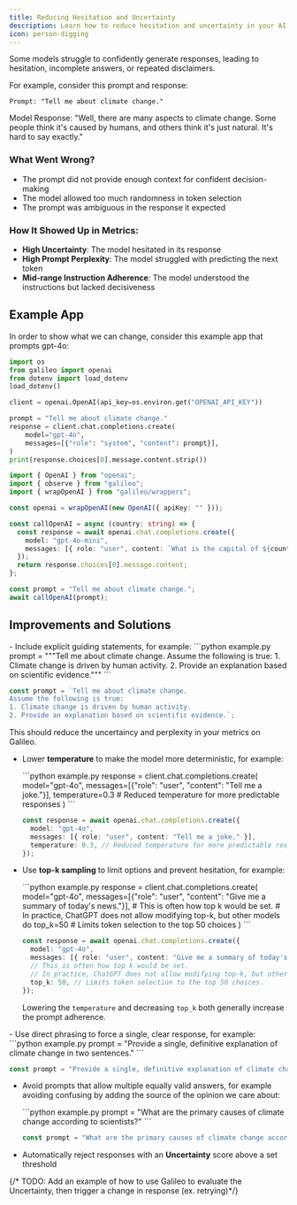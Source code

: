 ```yaml
---
title: Reducing Hesitation and Uncertainty
description: Learn how to reduce hesitation and uncertainty in your AI models.
icon: person-digging
---
```


Some models struggle to confidently generate responses, leading to hesitation, incomplete answers, or repeated disclaimers.

For example, consider this prompt and response:
```
Prompt: "Tell me about climate change." 
```
<Card>
Model Response: "Well, there are many aspects to climate change. Some people think it's caused by humans, and others think it's just natural. It's hard to say exactly."
</Card>

### What Went Wrong?
- The prompt did not provide enough context for confident decision-making
- The model allowed too much randomness in token selection
- The prompt was ambiguous in the response it expected

### How It Showed Up in Metrics:
- **High Uncertainty**: The model hesitated in its response
- **High Prompt Perplexity**: The model struggled with predicting the next token
- **Mid-range Instruction Adherence**: The model understood the instructions but lacked decisiveness

## Example App 
In order to show what we can change, consider this example app that prompts gpt-4o:
<CodeGroup>
```python example.py
import os
from galileo import openai
from dotenv import load_dotenv
load_dotenv()

client = openai.OpenAI(api_key=os.environ.get("OPENAI_API_KEY"))

prompt = "Tell me about climate change."
response = client.chat.completions.create(
    model="gpt-4o",
    messages=[{"role": "system", "content": prompt}],
)
print(response.choices[0].message.content.strip())
```

```typescript example.ts
import { OpenAI } from "openai";
import { observe } from "galileo";
import { wrapOpenAI } from "galileo/wrappers";

const openai = wrapOpenAI(new OpenAI({ apiKey: "" }));

const callOpenAI = async (country: string) => {
  const response = await openai.chat.completions.create({
    model: "gpt-4o-mini",
    messages: [{ role: "user", content: `What is the capital of ${country}?` }],
  });
  return response.choices[0].message.content;
};

const prompt = "Tell me about climate change.";
await callOpenAI(prompt);
```
</CodeGroup>

## Improvements and Solutions
<Steps>
<Step title="Provide Stronger Context in Prompts">
- Include explicit guiding statements, for example:

  <CodeGroup>
  ```python example.py
  prompt = """Tell me about climate change. 
    Assume the following is true: 
    1. Climate change is driven by human activity. 
    2. Provide an explanation based on scientific evidence."""
  ```

  ```typescript example.ts
  const prompt = `Tell me about climate change. 
  Assume the following is true: 
  1. Climate change is driven by human activity. 
  2. Provide an explanation based on scientific evidence.`;
  ```
  </CodeGroup>

  This should reduce the uncertaincy and perplexity in your metrics on Galileo.
</Step>
<Step title="Adjust Model Sampling Parameters">

- Lower **temperature** to make the model more deterministic, for example:

  <CodeGroup>
  ```python example.py
  response = client.chat.completions.create(
      model="gpt-4o",
      messages=[{"role": "user", "content": "Tell me a joke."}],
      temperature=0.3  # Reduced temperature for more predictable responses
  )
  ```
  
  ```typescript example.ts
  const response = await openai.chat.completions.create({
    model: "gpt-4o",
    messages: [{ role: "user", content: "Tell me a joke." }],
    temperature: 0.3, // Reduced temperature for more predictable responses
  });
  ```
  </CodeGroup>

- Use **top-k sampling** to limit options and prevent hesitation, for example:

  <CodeGroup>
  ```python example.py
  response = client.chat.completions.create(
      model="gpt-4o",
      messages=[{"role": "user", "content": "Give me a summary of today's news."}],
      # This is often how top k would be set. 
      # In practice, ChatGPT does not allow modifying top-k, but other models do
      top_k=50  # Limits token selection to the top 50 choices
  )
  ```
  
  ```typescript example.ts
  const response = await openai.chat.completions.create({
    model: "gpt-4o",
    messages: [{ role: "user", content: "Give me a summary of today's news." }],
    // This is often how top k would be set. 
    // In practice, ChatGPT does not allow modifying top-k, but other models do
    top_k: 50, // Limits token selection to the top 50 choices. 
  });
  ```
  </CodeGroup>

    Lowering the `temperature` and decreasing `top_k` both generally increase the prompt adherence.

</Step>
<Step title="Modify Prompt Structure">
- Use direct phrasing to force a single, clear response, for example:

  <CodeGroup>
  ```python example.py
  prompt = "Provide a single, definitive explanation of climate change in two sentences."
  ```
  
  ```typescript example.ts
  const prompt = "Provide a single, definitive explanation of climate change in two sentences.";
  ```
  </CodeGroup>

- Avoid prompts that allow multiple equally valid answers, for example avoiding confusing by adding the source of the opinion we care about:

  <CodeGroup>
  ```python example.py
  prompt = "What are the primary causes of climate change according to scientists?"
  ```
  
  ```typescript example.ts
  const prompt = "What are the primary causes of climate change according to scientists?";
  ```
  </CodeGroup>
</Step>
<Step title="Apply Uncertainty-Based Filtering">

- Automatically reject responses with an **Uncertainty** score above a set threshold

{/* TODO: Add an example of how to use Galileo to evaluate the Uncertainty, then trigger a change in response (ex. retrying)*/}

</Step>
</Steps>